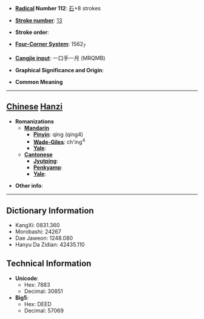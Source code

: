 * '''[[Wiktionary:Chinese radical index| Radical]] Number 112''': [[Wiktionary:Chinese radical index 石|石]]+8 strokes

* '''[[Wiktionary:Chinese total strokes index|Stroke number]]''': [[Wiktionary:Chinese total strokes index 13|13]]

* '''Stroke order''': 

* '''[[Wiktionary:Chinese four corner index|Four-Corner System]]''': 1562<sub>7</sub>

* '''[[Wiktionary:Chinese Cangjie index|Cangjie input]]''': 一口手一月 (MRQMB)

* '''Graphical Significance and Origin''': 

* '''Common Meaning'''

----

== [[Chinese]] [[Hanzi]] ==

* '''Romanizations'''
** '''[[Mandarin]]'''
*** '''[[Pinyin]]''': qìng (qing4)
*** '''[[Wade-Giles]]''': ch'ing<sup>4</sup>
*** '''[[Yale]]''': 
** '''[[Cantonese]]'''
*** '''[[Jyutping]]''':
*** '''[[Penkyamp]]''': 
*** '''[[Yale]]''': 

* '''Other info''': 

----

== Dictionary Information ==

* KangXi: 0831.360
* Morobashi: 24267
* Dae Jaweon: 1248.080
* Hanyu Da Zidian: 42435.110

== Technical Information ==

* '''Unicode''':
** Hex: 7883
** Decimal: 30851
* '''Big5''':
** Hex: DEED
** Decimal: 57069
